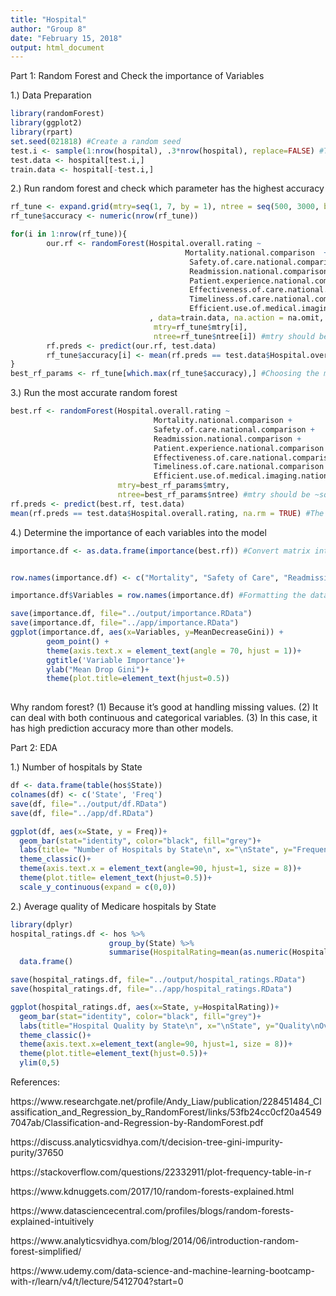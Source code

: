 ---
title: "Hospital"
author: "Group 8"
date: "February 15, 2018"
output: html_document
---

Part 1: Random Forest and Check the importance of Variables

1.) Data Preparation
```{r}
library(randomForest)
library(ggplot2)
library(rpart)
set.seed(021818) #Create a random seed
test.i <- sample(1:nrow(hospital), .3*nrow(hospital), replace=FALSE) #Test set contains 30% of the total data
test.data <- hospital[test.i,]
train.data <- hospital[-test.i,]
```

2.) Run random forest and check which parameter has the highest accuracy
```{r}
rf_tune <- expand.grid(mtry=seq(1, 7, by = 1), ntree = seq(500, 3000, by = 500)) #Test every combinations of two variables. mtry considers the number of variables included for each tree. 
rf_tune$accuracy <- numeric(nrow(rf_tune)) 

for(i in 1:nrow(rf_tune)){
        our.rf <- randomForest(Hospital.overall.rating ~
                                       Mortality.national.comparison  + 
                                        Safety.of.care.national.comparison + 
                                        Readmission.national.comparison + 
                                        Patient.experience.national.comparison + 
                                        Effectiveness.of.care.national.comparison + 
                                        Timeliness.of.care.national.comparison + 
                                        Efficient.use.of.medical.imaging.national.comparison 
                               , data=train.data, na.action = na.omit,
                                mtry=rf_tune$mtry[i],
                                ntree=rf_tune$ntree[i]) #mtry should be ~square root the number of predictors for classification and p/3 for regression
        rf.preds <- predict(our.rf, test.data)
        rf_tune$accuracy[i] <- mean(rf.preds == test.data$Hospital.overall.rating, na.rm = TRUE)
}
best_rf_params <- rf_tune[which.max(rf_tune$accuracy),] #Choosing the model with the highest accuracy
```

3.) Run the most accurate random forest
```{r}
best.rf <- randomForest(Hospital.overall.rating ~
                                Mortality.national.comparison + 
                                Safety.of.care.national.comparison + 
                                Readmission.national.comparison + 
                                Patient.experience.national.comparison + 
                                Effectiveness.of.care.national.comparison + 
                                Timeliness.of.care.national.comparison + 
                                Efficient.use.of.medical.imaging.national.comparison, data=train.data, na.action = na.omit,
                        mtry=best_rf_params$mtry,
                        ntree=best_rf_params$ntree) #mtry should be ~square root the number of predictors for classification and p/3 for regression
rf.preds <- predict(best.rf, test.data)
mean(rf.preds == test.data$Hospital.overall.rating, na.rm = TRUE) #The result is different because random forest has two components that are random. First it bootstraps the data on each tree with replacement and second it randomly selects the subset of variables of each tree. 
```

4.) Determine the importance of each variables into the model
```{r}
importance.df <- as.data.frame(importance(best.rf)) #Convert matrix into a dataframe. Importance is a measure of how much each variable decreases the Gini Index. Gini Index is a splitting criterion and represents the measurement of homogeneity of the data. It is also Index that measures impurity. 


row.names(importance.df) <- c("Mortality", "Safety of Care", "Readmission", "Patient Experience", "Effectiveness of Care", "Timeliness of Care", "Efficient Use of Medical Imaging")

importance.df$Variables = row.names(importance.df) #Formatting the data for ggplot purposes

save(importance.df, file="../output/importance.RData")
save(importance.df, file="../app/importance.RData")
ggplot(importance.df, aes(x=Variables, y=MeanDecreaseGini)) + 
        geom_point() + 
        theme(axis.text.x = element_text(angle = 70, hjust = 1))+
        ggtitle('Variable Importance')+
        ylab("Mean Drop Gini")+
        theme(plot.title=element_text(hjust=0.5))
  
```
Why random forest?
(1) Because it's good at handling missing values.
(2) It can deal with both continuous and categorical variables.
(3) In this case, it has high prediction accuracy more than other models. 


Part 2: EDA

1.) Number of hospitals by State
```{r}
df <- data.frame(table(hos$State))
colnames(df) <- c('State', 'Freq')
save(df, file="../output/df.RData")
save(df, file="../app/df.RData")

ggplot(df, aes(x=State, y = Freq))+
  geom_bar(stat="identity", color="black", fill="grey")+
  labs(title= "Number of Hospitals by State\n", x="\nState", y="Frequency\n")+
  theme_classic()+
  theme(axis.text.x = element_text(angle=90, hjust=1, size = 8))+
  theme(plot.title= element_text(hjust=0.5))+
  scale_y_continuous(expand = c(0,0))
```

2.) Average quality of Medicare hospitals by State 
```{r}
library(dplyr)
hospital_ratings.df <- hos %>%
                      group_by(State) %>%
                      summarise(HospitalRating=mean(as.numeric(Hospital.overall.rating), na.rm=TRUE)) %>%
  data.frame()

save(hospital_ratings.df, file="../output/hospital_ratings.RData")
save(hospital_ratings.df, file="../app/hospital_ratings.RData")

ggplot(hospital_ratings.df, aes(x=State, y=HospitalRating))+
  geom_bar(stat="identity", color="black", fill="grey")+
  labs(title="Hospital Quality by State\n", x="\nState", y="Quality\nOverallRating (1-5)")+
  theme_classic()+
  theme(axis.text.x=element_text(angle=90, hjust=1, size = 8))+
  theme(plot.title=element_text(hjust=0.5))+
  ylim(0,5)

```






References:

https://www.researchgate.net/profile/Andy_Liaw/publication/228451484_Classification_and_Regression_by_RandomForest/links/53fb24cc0cf20a45497047ab/Classification-and-Regression-by-RandomForest.pdf

https://discuss.analyticsvidhya.com/t/decision-tree-gini-impurity-purity/37650

https://stackoverflow.com/questions/22332911/plot-frequency-table-in-r

https://www.kdnuggets.com/2017/10/random-forests-explained.html

https://www.datasciencecentral.com/profiles/blogs/random-forests-explained-intuitively

https://www.analyticsvidhya.com/blog/2014/06/introduction-random-forest-simplified/

https://www.udemy.com/data-science-and-machine-learning-bootcamp-with-r/learn/v4/t/lecture/5412704?start=0

